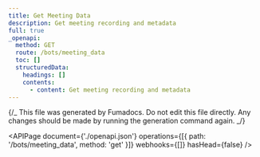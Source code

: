 ```yaml
---
title: Get Meeting Data
description: Get meeting recording and metadata
full: true
_openapi:
  method: GET
  route: /bots/meeting_data
  toc: []
  structuredData:
    headings: []
    contents:
      - content: Get meeting recording and metadata
---
```


{/_ This file was generated by Fumadocs.
Do not edit this file directly. Any changes should be made by running the generation command again. _/}

<APIPage
  document={'./openapi.json'}
  operations={[{ path: '/bots/meeting_data', method: 'get' }]}
  webhooks={[]}
  hasHead={false}
/>
